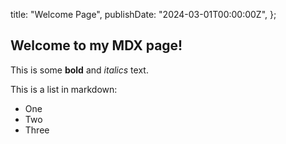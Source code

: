   title: "Welcome Page",
  publishDate: "2024-03-01T00:00:00Z",
};

## Welcome to my MDX page!

This is some **bold** and _italics_ text.

This is a list in markdown:

- One
- Two
- Three
